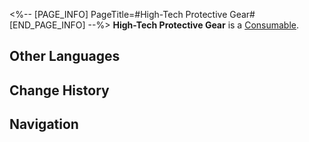 <%-- [PAGE_INFO]
PageTitle=#High-Tech Protective Gear#
[END_PAGE_INFO] --%>
{{Item Infobox
|id          = 402005
|image       = Item High-Tech Protective Gear.png
|type        = Consumable
|invCategory = Consumables
|rarity      = 3
|effect      = Upon use, increases DEF of all allies by 15% and enhances the max DMG that can be absorbed by Shields cast on allies by 18% in the next battle.
|description = High-Tech protective gear developed by the Intelligentsia Guild. It keeps the most vulnerable parts of your body from harm and converts the impact into energy used to charge the gear, making it fit for prolonged combat operation<br />s.<br />The prototypes of this model were distributed in small numbers among the Armed Archaeologists, allowing the Guild to collect large amounts of data to help improve the model. The Interastral Peace Corporation was tasked to sell it on the retail market.
|source1     = [[Omni-Synthesizer]]
}}
{{Description|''"When can we get our hands on the upgraded model?"''<br />''"Soon, my scholars...! You're gonna have to make do with Disposable Shields for the time being."''}}
'''High-Tech Protective Gear''' is a [[Consumable]].

==Other Languages==
{{Other Languages
|en   = High-Tech Protective Gear
|zhs  = 科技护具
|zht  = 科技護具
|ja   = ハイテク防具
|ko   = 첨단 방어구
|es   = Protección avanzada
|fr   = Équipement de protection de pointe
|ru   = Высокотехнологичное защитное снаряжение
|th   = High-Tech Protective Gear
|vi   = Đồ Bảo Vệ Công Nghệ Cao
|de   = Schutzausrüstung mit Hightech
|id   = High-Tech Protective Gear
|pt   = Equipamento de Proteção Tecnológico
}}

==Change History==
{{Change History|2.0}}

==Navigation==
{{Consumable Navbox}}